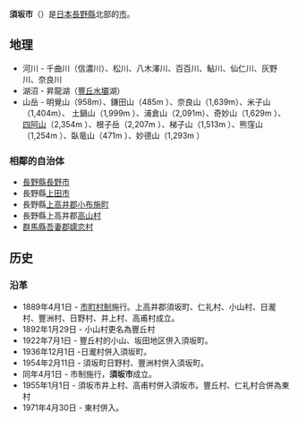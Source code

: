 {{日本都市|
自治體名=須坂市|
圖像=[[File:Yonakodaibakufu.jpg|240px]]|
圖像說明=[[米子大瀑布|米子大瀑布]]|
市章=|
日文原名=須坂市|
平假名=すざかし|
羅馬字拼音=Suzaka-shi|
都道府縣=長野縣|
支廳=|
編號=20207-0|
面積=149.84|
邊界未定=|
人口=53,406|
統計時間=2007年9月1日|
自治體=[[長野市|長野市]]、[[上田市|上田市]]、[[小布施町|小布施町]]、<br />[[高山村_(長野縣)|高山村]]<br />'''[[群馬縣|群馬縣]]'''：[[嬬戀村|嬬戀村]]|
花=|
樹=|
鳥=|
其他象徵物=|
其他象徵=|
市長=|
郵遞區號=382-8511|
所在地=須坂市大字須坂1528番地之1|
電話號碼=26-245-1400|
外部連結=http://www.city.suzaka.nagano.jp/|
經度=|
緯度=|
地圖=|
註記=|
}}
'''須坂市'''（{{jpn|j=須坂市|hg=すざかし|rm=Suzaka shi|f=y}}）是[[日本|日本]][[長野縣|長野縣]]北部的[[市|市]]。

== 地理 ==
*河川 - 千曲川（信濃川）、松川、八木澤川、百百川、鮎川、仙仁川、灰野川、奈良川
*湖沼 - 昇龍湖（[[豐丘水壩|豐丘水壩]]湖）
*山岳 - 明覺山（958m）、鎌田山（485m ）、奈良山（1,639m）、米子山（1,404m）、 土鍋山（1,999m ）、浦倉山（2,091m）、奇妙山（1,629m ）、　[[四阿山|四阿山]]（2,354m ）、根子岳（2,207m ）、梯子山（1,513m ）、熊窪山（1,254m ）、臥竜山（471m ）、妙德山（1,293m ）

=== 相鄰的自治体 ===
*[[長野縣|長野縣]][[長野市|長野市]]
*長野縣[[上田市|上田市]]
*長野縣[[上高井郡|上高井郡]][[小布施町|小布施町]]
*長野縣上高井郡[[高山村_(長野縣)|高山村]]
*[[群馬縣|群馬縣]][[吾妻郡|吾妻郡]][[嬬恋村|嬬恋村]]

== 历史 ==
=== 沿革 ===
*1889年4月1日 - [[市町村制|市町村制]]施行。上高井郡須坂町、仁礼村、小山村、日瀧村、豐洲村、日野村、井上村、高甫村成立。
*1892年1月29日 - 小山村更名為豐丘村
*1922年7月1日 - 豐丘村的小山、坂田地区併入須坂町。
*1936年12月1日 -日瀧村併入須坂町。
*1954年2月11日 - 須坂町日野村、豐洲村併入須坂町。
*同年4月1日 - 市制施行，'''須坂市'''成立。
*1955年1月1日 - 須坂市井上村、高甫村併入須坂市。豐丘村、仁礼村合併為東村
*1971年4月30日 - 東村併入。

{{長野縣}}{{Authority control}}